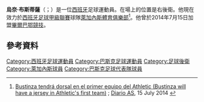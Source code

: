 {{noteTA
|G1=Football
|G2=uefa
|1=zh-hans:布斯廷萨;zh-hk:布斯天沙;zh-tw:布斯廷薩;
}}

{{Infobox football biography
| name = Unai Bustinza
| image = El CD Leganés a Primera (26911425003) Bustinza (cropped).jpg
| caption = Bustinza with [[CD_Leganés|Leganés]] in 2016
| fullname = Unai Bustinza Martínez
| birth_date = {{birth date and age|1992|2|2|df=y}}
| birth_place = [[Bilbao|Bilbao]], Spain
| height = {{height|m=1.75}}
| position = [[Defender_(association_football)#Full-back|Right back]]
| currentclub = [[CD_Leganés|Leganés]]
| clubnumber = 3
| youthyears1 = 2001–2002 | youthclubs1 = [[Santutxu_FC|Santutxu]]
| youthyears2 = 2002–2011 | youthclubs2 = [[Athletic_Bilbao_cantera|Athletic Bilbao]]
| years1 = 2010–2011 | clubs1 = [[CD_Basconia|Basconia]] | caps1 = 28 | goals1 = 2
| years2 = 2011–2014 | clubs2 = [[Bilbao_Athletic|Bilbao Athletic]] | caps2 = 83 | goals2 = 7
| years3 = 2014–2016 | clubs3 = [[Athletic_Bilbao|Athletic Bilbao]] | caps3 = 2 | goals3 = 0
| years4 = 2015–2016 | clubs4 = → [[CD_Leganés|Leganés]] (loan) | caps4 = 15 | goals4 = 0
| years5 = 2016– | clubs5= [[CD_Leganés|Leganés]] | caps5 = 83 | goals5 = 2
| nationalyears1 = 2019– | nationalteam1 = [[巴斯克足球代表隊|巴斯克]] | nationalcaps1 = 1 | nationalgoals1 = 0
| club-update = 13 December 2019
| nationalteam-update =
}}
'''烏奈·布斯蒂薩'''（{{lang-es|Unai Bustinza}}；{{bd|1992年|1月2日}}）是一位[[西班牙|西班牙]]足球運動員。在場上的位置是右後衛。他現在效力於[[西班牙足球甲級聯賽|西班牙足球甲級聯賽]]球隊[[萊加內斯體育俱樂部|萊加內斯體育俱樂部]]<ref>[http://futbol.as.com/futbol/2014/07/15/primera/1405454404_177892.html Bustinza tendrá dorsal en el primer equipo del Athletic (Bustinza will have a jersey in Athletic's first team)] {{Wayback|url=http://futbol.as.com/futbol/2014/07/15/primera/1405454404_177892.html |date=20160304050211 }}; [[Diario_AS|Diario AS]], 15 July 2014 {{es icon}}</ref>。他曾於2014年7月15日加盟[[畢爾巴鄂競技|畢爾巴鄂競技]]。

==參考資料==
{{Reflist}}

{{利根尼斯體育會球員名單}}

{{DEFAULTSORT: Bustinza, Unai}}
[[Category:西班牙足球運動員|Category:西班牙足球運動員]]
[[Category:巴斯克足球運動員|Category:巴斯克足球運動員]]
[[Category:足球後衛|Category:足球後衛]]
[[Category:萊加內斯球員|Category:萊加內斯球員]]
[[Category:巴斯克足球代表隊球員|Category:巴斯克足球代表隊球員]]
